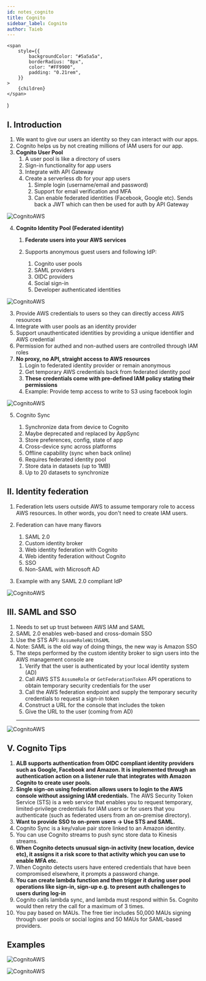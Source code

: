 ```yaml
---
id: notes_cognito
title: Cognito
sidebar_label: Cognito
author: Taieb
---
```


	<span
		style={{
			backgroundColor: "#5a5a5a",
			borderRadius: "8px",
			color: "#FF9900",
			padding: "0.21rem",
		}}
	>
		{children}
	</span>
)

## I. Introduction

1. We want to give our users an identity so they can interact with our apps.
2. Cognito helps us by not creating millions of IAM users for our app.
3. **Cognito User Pool**
    1. <Quote>A user pool is like a directory of users</Quote>
    2. Sign-in functionality for app users
    3. Integrate with API Gateway
    4. Create a serverless db for your app users
        1. Simple login (username/email and password)
        2. Support for email verification and MFA
        3. Can enable federated identities (Facebook, Google etc). Sends back a JWT which can then be used for auth by API Gateway

![CognitoAWS](../src/media/cognito1.png)

4. **Cognito Identity Pool (Federated identity)**

    1. **Federate users into your AWS services**
    2. Supports anonymous guest users and following IdP:
    
        1. Cognito user pools
        2. SAML providers
        3. OIDC providers
        4. Social sign-in
        5. Developer authenticated identities 

![CognitoAWS](../src/media/cognito2.png)


3. Provide AWS credentials to users so they can directly access AWS resources
4. Integrate with user pools as an identity provider
5. Support unauthenticated identities by providing a unique identifier and AWS credential
6. Permission for authed and non-authed users are controlled through IAM roles
7. **No proxy, no API, straight access to AWS resources**
    1. Login to federated identity provider or remain anonymous
    2. Get temporary AWS credentials back from federated identity pool
    3. **These credentials come with pre-defined IAM policy stating their permissions**
    4. Example: Provide temp access to write to S3 using facebook login

![CognitoAWS](../src/media/cognito3.png)

5. Cognito Sync

    1. Synchronize data from device to Cognito
    2. Maybe deprecated and replaced by AppSync
    3. Store preferences, config, state of app
    4. Cross-device sync across platforms
    5. Offline capability (sync when back online)
    6. Requires federated identity pool
    7. Store data in datasets (up to 1MB)
    8. Up to 20 datasets to synchronize

## II. Identity federation

1. Federation lets users outside AWS to assume temporary role to access AWS resources. In other words, you don't need to create IAM users.
2. Federation can have many flavors
    1. SAML 2.0
    2. Custom identity broker
    3. Web identity federation with Cognito
    4. Web identity federation without Cognito
    5. SSO
    6. Non-SAML with Microsoft AD

3. Example with any SAML 2.0 compliant IdP

![CognitoAWS](../src/media/cognito4.png)

## III. SAML and SSO

1. Needs to set up trust between AWS IAM and SAML
2. SAML 2.0 enables web-based and cross-domain SSO
3. Use the STS API: `AssumeRoleWithSAML`
4. <Quote>Note: SAML is the old way of doing things, the new way is Amazon SSO</Quote>
5. The steps performed by the custom identity broker to sign users into the AWS management console are
    1. Verify that the user is authenticated by your local identity system (AD)
    2. Call AWS STS `AssumeRole` or `GetFederationToken` API operations to obtain temporary security credentials for the user
    3. <Quote>Call the AWS federation endpoint and supply the temporary security credentials to request a sign-in token</Quote>
    4. <Quote>Construct a URL for the console that includes the token</Quote>
    5. Give the URL to the user (coming from AD)
    ****

![CognitoAWS](../src/media/cognito5.png)

## V. Cognito Tips

1. **ALB supports authentication from OIDC compliant identity providers such as Google, Facebook and Amazon. It is implemented through an authentication action on a listener rule that integrates with Amazon Cognito to create user pools.**
2. **Single sign-on using federation allows users to login to the AWS console without assigning IAM credentials.** The AWS Security Token Service (STS) is a web service that enables you to request temporary, limited-privilege credentials for IAM users or for users that you authenticate (such as federated users from an on-premise directory).
3. **Want to provide SSO to on-prem users → Use STS and SAML.**
4. Cognito Sync is a key/value pair store linked to an Amazon identity.
5. You can use Cognito streams to push sync store data to Kinesis streams.
6. **When Cognito detects unusual sign-in activity (new location, device etc), it assigns it a risk score to that activity which you can use to enable MFA etc.**
7. When Cognito detects users have entered credentials that have been compromised elsewhere, it prompts a password change.
8. **You can create lambda function and then trigger it during user pool operations like sign-in, sign-up e.g. to present auth challenges to users during log-in**
9. Cognito calls lambda sync, and lambda must respond within 5s. Cognito would then retry the call for a maximum of 3 times.
10. You pay based on MAUs. The free tier includes 50,000 MAUs signing through user pools or social logins and 50 MAUs for SAML-based providers.

## Examples
![CognitoAWS](../src/media/cognito6.png)

![CognitoAWS](../src/media/cognito7.png)





